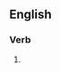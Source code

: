 ==English==

===Verb===
{{head|en|present participle}}

# {{present participle of|ulcerate|lang=en|nocat=1}}